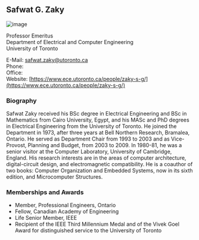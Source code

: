 ## Safwat G. Zaky

![image](./images/zaky.jpg)

Professor Emeritus<br/>
Department of Electrical and Computer Engineering<br/>
University of Toronto

E-Mail: [safwat.zaky@utoronto.ca](mailto:safwat.zaky@utoronto.ca)<br/>
Phone:<br/>
Office:<br/>
Website: [https://www.ece.utoronto.ca/people/zaky-s-g/](https://www.ece.utoronto.ca/people/zaky-s-g/)

### Biography

Safwat Zaky received his BSc degree in Electrical Engineering and BSc in Mathematics from Cairo University, Egypt, and his MASc and PhD degrees in Electrical Engineering from the University of Toronto. He joined the Department in 1973, after three years at Bell Northern Research, Bramalea, Ontario. He served as Department Chair from 1993 to 2003 and as Vice-Provost, Planning and Budget, from 2003 to 2009.  In 1980-81, he was a senior visitor at the Computer Laboratory, University of Cambridge, England. His research interests are in the areas of computer architecture, digital-circuit design, and electromagnetic compatibility. He is a coauthor of two books: Computer Organization and Embedded Systems, now in its sixth edition, and Microcomputer Structures.

### Memberships and Awards

- Member, Professional Engineers, Ontario
- Fellow, Canadian Academy of Engineering
- Life Senior Member, IEEE
- Recipient of the IEEE Third Millennium Medal and of the Vivek Goel Award for distinguished service to the University of Toronto
